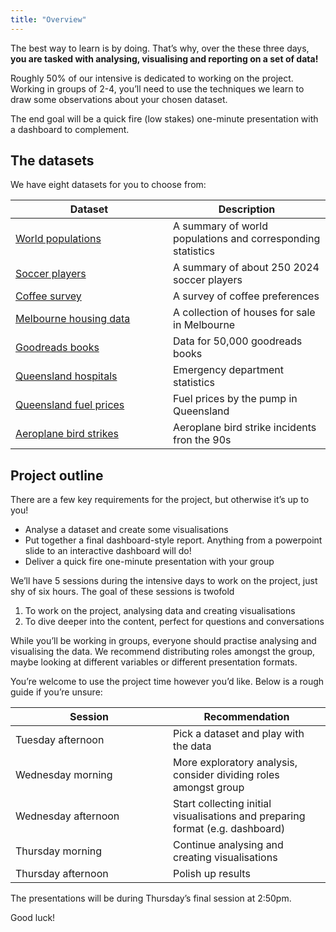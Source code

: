 ```yaml
---
title: "Overview"
---
```


The best way to learn is by doing. That's why, over the these three days, **you are tasked with analysing, visualising and reporting on a set of data!**

Roughly 50% of our intensive is dedicated to working on the project. Working in groups of 2-4, you'll need to use the techniques we learn to draw some observations about your chosen dataset. 

The end goal will be a quick fire (low stakes) one-minute presentation with a dashboard to complement.

## The datasets

We have eight datasets for you to choose from:

| Dataset | Description |
| --- | --- |
| [World populations](../data_sources/population.csv) | A summary of world populations and corresponding statistics | 
| [Soccer players](../data_sources/Players2024.csv) | A summary of about 250 2024 soccer players |
| [Coffee survey](../data_sources/coffee_survey.csv) | A survey of coffee preferences | 
| [Melbourne housing data](data_sources/melb_data.csv) | A collection of houses for sale in Melbourne | 
| [Goodreads books](data_sources/books.csv) | Data for 50,000 goodreads books |
| [Queensland hospitals](data_sources/hospital_data.csv) | Emergency department statistics |
| [Queensland fuel prices](data_sources/qld_fuel.csv) | Fuel prices by the pump in Queensland | 
| [Aeroplane bird strikes](data_sources/birds_strikes.csv) | Aeroplane bird strike incidents fron the 90s| 

## Project outline

There are a few key requirements for the project, but otherwise it's up to you!

- Analyse a dataset and create some visualisations 
- Put together a final dashboard-style report. Anything from a powerpoint slide to an interactive dashboard will do!
- Deliver a quick fire one-minute presentation with your group

We'll have 5 sessions during the intensive days to work on the project, just shy of six hours. The goal of these sessions is twofold

1. To work on the project, analysing data and creating visualisations
2. To dive deeper into the content, perfect for questions and conversations

While you'll be working in groups, everyone should practise analysing and visualising the data. We recommend distributing roles amongst the group, maybe looking at different variables or different presentation formats.

You're welcome to use the project time however you'd like. Below is a rough guide if you're unsure:

| Session | Recommendation | 
| --- | --- |
| Tuesday afternoon | Pick a dataset and play with the data |
| Wednesday morning | More exploratory analysis, consider dividing roles amongst group |
| Wednesday afternoon | Start collecting initial visualisations and preparing format (e.g. dashboard) |
| Thursday morning | Continue analysing and creating visualisations |
| Thursday afternoon | Polish up results |

The presentations will be during Thursday's final session at 2:50pm.

Good luck!